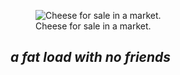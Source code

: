 [[Image:Cheese market Basel.jpg|thumb|right|Cheese for sale in a market.]]

== '''''a fat load with no friends''''' ==